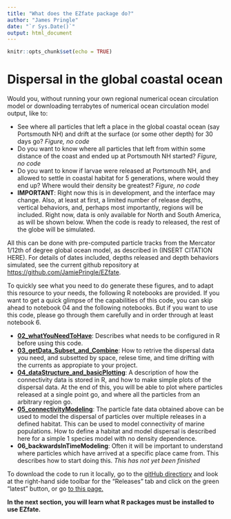 ```yaml
---
title: "What does the EZfate package do?"
author: "James Pringle"
date: "`r Sys.Date()`"
output: html_document
---
```


```r
knitr::opts_chunk$set(echo = TRUE)
```
# Dispersal in the global coastal ocean

Would you, without running your own regional numerical ocean circulation model or downloading terrabytes of numerical ocean circulation model output, like to:

- See where all particles that left a place in the global coastal ocean (say Portsmouth NH) and drift at the surface (or some other depth) for 30 days go? *Figure, no code*
- Do you want to know where all particles that left from within some distance of the coast and ended up at Portsmouth NH started? *Figure, no code*
- Do you want to know if larvae were released at Portsmouth NH, and allowed to settle in coastal habitat for 5 generations, where would they end up? Where would their density be greatest? *Figure, no code*
- **IMPORTANT**: Right now this is in development, and the interface may change. Also, at least at first, a limited number of release depths, vertical behaviors, and, perhaps most importantly, regions will be included. Right now, data is only available for North and South America, as will be shown below. When the code is ready to released, the rest of the globe will be simulated. 

All this can be done with pre-computed particle tracks from the Mercator 1/12th of degree global ocean model, as described in (INSERT CITATION HERE). For details of dates included, depths released and depth behaviors simulated, see the current github repository at <https://github.com/JamiePringle/EZfate>.

To quickly see what you need to do generate these figures, and to adapt this resource to your needs, the following R notebooks are provided. If you want to get a quick glimpse of the capabilities of this code, you can skip ahead to notebook 04 and the following notebooks. But if you want to use this code, please go through them carefully and in order through at least notebook 6. 

- [**02_whatYouNeedToHave**](02_whatYouNeedToHave.html): Describes what needs to be configured in R before using this code. 
- [**03_getData_Subset_and_Combine**](03_GetData_Subset_and_Combine.html): How to retrive the dispersal data you need, and subsetted by space, relese time, and time drifting with the currents as appropiate to your project. 
- [**04_dataStructure_and_basicPlotting**](04_dataStructures_and_basicPlotting.html): A description of how the connectivity data is stored in R, and how to make simple plots of the dispersal data. At the end of this, you will be able to plot where particles released at a single point go, and where all the particles from an arbitrary region go. 
- [**05_connectivityModeling**](05_connectivityModeling.html): The particle fate data obtained above can be used to model the dispersal of particles over multiple releases in a defined habitat. This can be used to model connectivity of marine populations. How to define a habitat and model dispersal is described here for a simple 1 species model with no density dependence. 
- **06_backwardsInTimeModeling**: Often it will be important to understand where particles which have arrived at a specific place came from. This describes how to start doing this. *This has not yet been finished*

To download the code to run it locally, go to the [gitHub directiory](https://github.com/JamiePringle/EZfate) and look at the right-hand side toolbar for the "Releases" tab and click on the green "latest" button, or go [to this page.](https://github.com/JamiePringle/EZfate/releases/)

**In the next section, you will learn what R packages must be installed to use EZfate.**
